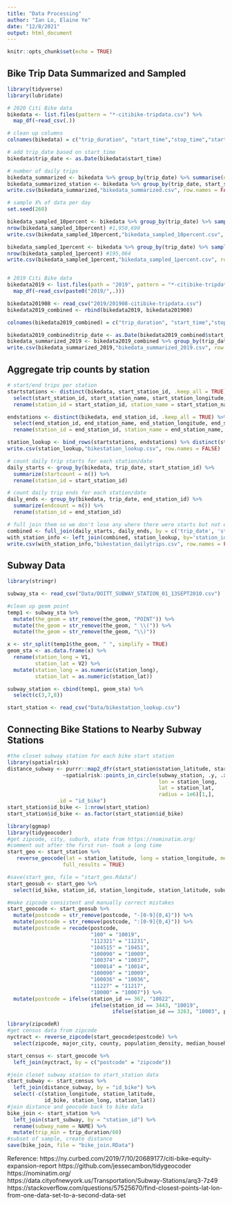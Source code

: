 ```yaml
---
title: "Data Processing"
author: "Ian Lo, Elaine Ye"
date: "12/8/2021"
output: html_document
---
```


```r
knitr::opts_chunk$set(echo = TRUE)
```


## Bike Trip Data Summarized and Sampled
```r

library(tidyverse)
library(lubridate)

# 2020 Citi Bike data
bikedata <- list.files(pattern = "*-citibike-tripdata.csv") %>%
  map_df(~read_csv(.))

# clean up columns
colnames(bikedata) = c("trip_duration", "start_time","stop_time","start_station_id","start_station_name","start_station_latitude","start_station_longitude","end_station_id","end_station_name","end_station_latitude","end_station_longitude","bike_id","user_type","birth_year","gender")

# add trip_date based on start_time
bikedata$trip_date <- as.Date(bikedata$start_time)

# number of daily trips
bikedata_summarized <- bikedata %>% group_by(trip_date) %>% summarise(daily_trips = n())
bikedata_summarized_station <- bikedata %>% group_by(trip_date, start_station_name) %>% summarise(daily_trips = n())
write.csv(bikedata_summarized,"bikedata_summarized.csv", row.names = FALSE)

# sample X% of data per day
set.seed(260)

bikedata_sampled_10percent <- bikedata %>% group_by(trip_date) %>% sample_frac(0.1)
nrow(bikedata_sampled_10percent) #1,950,690
write.csv(bikedata_sampled_10percent,"bikedata_sampled_10percent.csv", row.names = FALSE)

bikedata_sampled_1percent <- bikedata %>% group_by(trip_date) %>% sample_frac(0.01)
nrow(bikedata_sampled_1percent) #195,064
write.csv(bikedata_sampled_1percent,"bikedata_sampled_1percent.csv", row.names = FALSE)


# 2019 Citi Bike data
bikedata2019 <- list.files(path = "2019", pattern = "*-citibike-tripdata.csv") %>%
  map_df(~read_csv(paste0("2019/",.)))

bikedata201908 <- read_csv("2019/201908-citibike-tripdata.csv")
bikedata2019_combined <- rbind(bikedata2019, bikedata201908)

colnames(bikedata2019_combined) = c("trip_duration", "start_time","stop_time","start_station_id","start_station_name","start_station_latitude","start_station_longitude","end_station_id","end_station_name","end_station_latitude","end_station_longitude","bike_id","user_type","birth_year","gender")

bikedata2019_combined$trip_date <- as.Date(bikedata2019_combined$start_time)
bikedata_summarized_2019 <- bikedata2019_combined %>% group_by(trip_date) %>% summarise(daily_trips = n())
write.csv(bikedata_summarized_2019,"bikedata_summarized_2019.csv", row.names = FALSE)

```


## Aggregate trip counts by station

```r
# start/end trips per station
startstations <- distinct(bikedata, start_station_id, .keep_all = TRUE) %>%
  select(start_station_id, start_station_name, start_station_longitude, start_station_latitude) %>%
  rename(station_id = start_station_id, station_name = start_station_name, station_longitude=start_station_longitude, station_latitude = start_station_latitude)

endstations <- distinct(bikedata, end_station_id, .keep_all = TRUE) %>%
  select(end_station_id, end_station_name, end_station_longitude, end_station_latitude) %>%
  rename(station_id = end_station_id, station_name = end_station_name, station_longitude=end_station_longitude, station_latitude = end_station_latitude)

station_lookup <- bind_rows(startstations, endstations) %>% distinct(station_id, .keep_all = TRUE)
write.csv(station_lookup,"bikestation_lookup.csv", row.names = FALSE)

# count daily trip starts for each station/date
daily_starts <- group_by(bikedata, trip_date, start_station_id) %>%
  summarize(startcount = n()) %>%
  rename(station_id = start_station_id)

# count daily trip ends for each station/date
daily_ends <- group_by(bikedata, trip_date, end_station_id) %>%
  summarize(endcount = n()) %>%
  rename(station_id = end_station_id)

# full join them so we don't lose any where there were starts but not ends and vice versa
combined <- full_join(daily_starts, daily_ends, by = c('trip_date', 'station_id'))
with_station_info <- left_join(combined, station_lookup, by='station_id')
write.csv(with_station_info,"bikestation_dailytrips.csv", row.names = FALSE)
```

## Subway Data

```r
library(stringr)

subway_sta <- read_csv("Data/DOITT_SUBWAY_STATION_01_13SEPT2010.csv")

#clean up geom point 
temp1 <- subway_sta %>%
  mutate(the_geom = str_remove(the_geom, "POINT")) %>%
  mutate(the_geom = str_remove(the_geom, " \\(")) %>%
  mutate(the_geom = str_remove(the_geom, "\\)")) 

x <- str_split(temp1$the_geom, " ", simplify = TRUE)
geom_sta <- as.data.frame(x) %>%
  rename(station_long = V1,
         station_lat = V2) %>%
  mutate(station_long = as.numeric(station_long),
         station_lat = as.numeric(station_lat))

subway_station <- cbind(temp1, geom_sta) %>%
  select(c(3,7,8))
```

```r
start_station <- read_csv("Data/bikestation_lookup.csv")
```

## Connecting Bike Stations to Nearby Subway Stations
```r
#the closet subway station for each bike start station
library(spatialrisk)
distance_subway <- purrr::map2_dfr(start_station$station_latitude, start_station$station_longitude, 
                  ~spatialrisk::points_in_circle(subway_station, .y, .x, 
                                                 lon = station_long, 
                                                 lat = station_lat, 
                                                 radius = 1e6)[1,], 
                .id = "id_bike")
start_station$id_bike <- 1:nrow(start_station) 
start_station$id_bike <- as.factor(start_station$id_bike)

library(ggmap)
library(tidygeocoder)
#get zipcode, city, suburb, state from https://nominatim.org/ 
#comment out after the first run- took a long time
start_geo <- start_station %>%
   reverse_geocode(lat = station_latitude, long = station_longitude, method = "osm", 
                  full_results = TRUE) 

#save(start_geo, file = "start_geo.Rdata")
start_geosub <- start_geo %>%
  select(id_bike, station_id, station_longitude, station_latitude, suburb, city, postcode) 

#make zipcode consistent and manually correct mistakes
start_geocode <- start_geosub %>%
  mutate(postcode = str_remove(postcode, "-[0-9]{0,4}")) %>%
  mutate(postcode = str_remove(postcode, ":[0-9]{0,4}")) %>%
  mutate(postcode = recode(postcode, 
                           "100" = "10019",
                           "112321" = "11231",
                           "104515" = "10451",
                           "100090" = "10009",
                           "100374" = "10037",
                           "100014" = "10014",
                           "100090" = "10009",
                           "100036" = "10036",
                           "11227" = "11217",
                           "10000" = "10007")) %>%
  mutate(postcode = ifelse(station_id == 367, "10022", 
                           ifelse(station_id == 3443, "10019",
                                  ifelse(station_id == 3263, "10003", postcode))))

library(zipcodeR)
#get census data from zipcode 
nyctract <- reverse_zipcode(start_geocode$postcode) %>%
  select(zipcode, major_city, county, population_density, median_household_income)

start_census <- start_geocode %>%
  left_join(nyctract, by = c("postcode" = "zipcode"))
```

```r
#join closet subway station to start_station data 
start_subway <- start_census %>%
  left_join(distance_subway, by = "id_bike") %>%
  select(-c(station_longitude, station_latitude, 
            id_bike, station_long, station_lat))
#join distance and geocode back to bike data 
bike_join <- start_station %>%
  left_join(start_subway, by = "station_id") %>%
  rename(subway_name = NAME) %>%
  mutate(trip_min = trip_duration/60) 
#subset of sample, create distance 
save(bike_join, file = "bike_join.RData")
```


Reference: 
https://ny.curbed.com/2019/7/10/20689177/citi-bike-equity-expansion-report
https://github.com/jessecambon/tidygeocoder 
https://nominatim.org/
https://data.cityofnewyork.us/Transportation/Subway-Stations/arq3-7z49
https://stackoverflow.com/questions/57525670/find-closest-points-lat-lon-from-one-data-set-to-a-second-data-set
